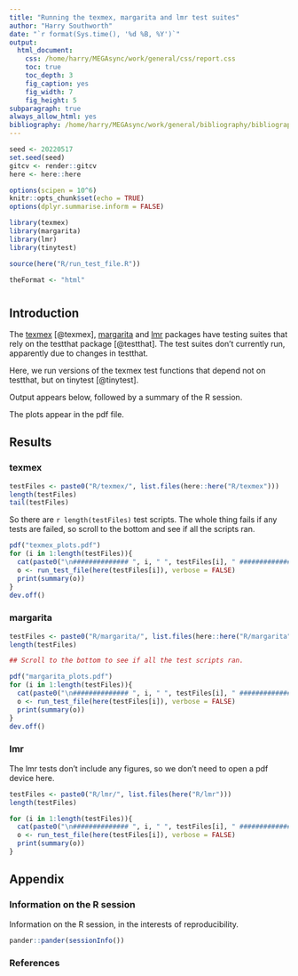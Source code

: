 ```yaml
---
title: "Running the texmex, margarita and lmr test suites"
author: "Harry Southworth"
date: "`r format(Sys.time(), '%d %B, %Y')`"
output:
  html_document:
    css: /home/harry/MEGAsync/work/general/css/report.css
    toc: true
    toc_depth: 3
    fig_caption: yes
    fig_width: 7
    fig_height: 5
subparagraph: true
always_allow_html: yes
bibliography: /home/harry/MEGAsync/work/general/bibliography/bibliography.bib
---
```


```r
seed <- 20220517
set.seed(seed)
gitcv <- render::gitcv
here <- here::here

options(scipen = 10^6)
knitr::opts_chunk$set(echo = TRUE)
options(dplyr.summarise.inform = FALSE)

library(texmex)
library(margarita)
library(lmr)
library(tinytest)

source(here("R/run_test_file.R"))

theFormat <- "html"
```

# {.tabset}


## Introduction
The <a href="https://github.com/harrysouthworth/texmex">texmex</a> [@texmex],
<a href="https://github.com/harrysouthworth/margarita">margarita</a> and
<a href="https://github.com/harrysouthworth/lmr">lmr</a>
packages have testing suites that rely on
the testthat package [@testthat]. The test suites don't currently run,
apparently due to changes in testthat.

Here, we run versions of the texmex test functions that depend not on testthat,
but on tinytest [@tinytest].

Output appears below, followed by a summary of the R session.

The plots appear in the pdf file.

## Results {.tabset}

### texmex

```r
testFiles <- paste0("R/texmex/", list.files(here::here("R/texmex")))
length(testFiles)
tail(testFiles)
```

So there are `r length(testFiles)` test scripts. The whole thing fails if
any tests are failed, so scroll to the bottom and see if all the scripts
ran.

```r
pdf("texmex_plots.pdf")
for (i in 1:length(testFiles)){
  cat(paste0("\n############## ", i, " ", testFiles[i], " ##############\n"))
  o <- run_test_file(here(testFiles[i]), verbose = FALSE)
  print(summary(o))
}
dev.off()
```

### margarita

```r
testFiles <- paste0("R/margarita/", list.files(here::here("R/margarita")))
length(testFiles)

## Scroll to the bottom to see if all the test scripts ran.

pdf("margarita_plots.pdf")
for (i in 1:length(testFiles)){
  cat(paste0("\n############## ", i, " ", testFiles[i], " ##############\n"))
  o <- run_test_file(here(testFiles[i]), verbose = FALSE)
  print(summary(o))
}
dev.off()
```

### lmr

The lmr tests don't include any figures, so we don't need to open a pdf
device here.

```r
testFiles <- paste0("R/lmr/", list.files(here("R/lmr")))
length(testFiles)

for (i in 1:length(testFiles)){
  cat(paste0("\n############## ", i, " ", testFiles[i], " ##############\n"))
  o <- run_test_file(here(testFiles[i]), verbose = FALSE)
  print(summary(o))
}
```


## Appendix

### Information on the R session
Information on the R session, in the interests of reproducibility.
```r
pander::pander(sessionInfo())
```

### References
